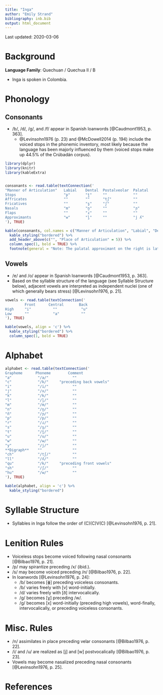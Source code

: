 ```yaml
---
title: "Inga"
author: "Emily Strand"
bibliography: inb.bib
output: html_document
---
```


Last updated: 2020-03-06

# Background

**Language Family**: Quechuan / Quechua II / B

* Inga is spoken in Colombia.

# Phonology

## Consonants

* /b/, /d/, /ɡ/, and /f/ appear in Spanish loanwords [@Caudmont1953, p. 363].
    - @Levinsohn1976 (p. 23) and @McDowell2014 (p. 194) include the voiced stops in the phonemic inventory, most likely because the language has been majorly influenced by them (voiced stops make up 44.5% of the Crúbadán corpus).

```r

library(dplyr)
library(knitr)
library(kableExtra)


consonants <- read.table(textConnection('
"Manner of Articulation"   Labial    Dental  Postalveolar  Palatal     Velar    
Stops                      "p"       "t̪"     ""            ""          "k"     
Affricates                 ""        ""      "tʃ"          ""          ""         
Fricatives                 ""        "s̪"     "ʃ"           ""          "x"       
Nasals                     "m"       "n̪"     ""            "ɲ"         ""          
Flaps                      ""        "ɾ"     ""            ""          ""        
Approximants               "w"       "l̪"     ""            "j ʎ"       ""        
'), TRUE)

kable(consonants, col.names = c("Manner of Articulation", "Labial", "Dental", "Postalveolar", "Palatal", "Velar"), align = 'c') %>%
  kable_styling("bordered") %>%
  add_header_above(c("", "Place of Articulation" = 5)) %>%
  column_spec(1, bold = TRUE) %>%
  footnote(general = "Note: The palatal approximant on the right is lateral.", general_title = "")
```

## Vowels

* /e/ and /o/ appear in Spanish loanwords [@Caudmont1953, p. 363].
* Based on the syllable structure of the language (see Syllable Structure below), adjacent vowels are interpreted as independent nuclei (one of which generally bears stress) [@Levinsohn1976, p. 21].  

```r

vowels <- read.table(textConnection('
         Front      Central       Back
High     "i"          ""           "u"         
Low      ""           "a"          ""
'), TRUE)

kable(vowels, align = 'c') %>%
  kable_styling("bordered") %>%
  column_spec(1, bold = TRUE)
```  

# Alphabet

```r

alphabet <- read.table(textConnection('
Grapheme      Phoneme        Comment  
"a"            "/a/"           ""
"c"            "/k/"     "preceding back vowels"
"i"            "/i/"           ""
"j"            "/x/"           ""
"k"            "/k/"           ""
"l"            "/l̪/"           ""
"m"            "/m/"           ""
"n"            "/n̪/"           ""
"ñ"            "/ɲ/"           ""
"p"            "/p/"           ""
"r"            "/ɾ/"           ""
"s"            "/s̪/"           ""
"t"            "/t̪/"           ""
"u"            "/u/"           ""
"w"            "/w/"           ""
"y"            "/j/"           ""
**Digraph**    ""              ""
"ch"           "/tʃ/"          ""
"ll"           "/ʎ/"           ""
"qu"           "/k/"     "preceding front vowels"
"sh"           "/ʃ/"           ""
"hu"           "/w/"           ""
'), TRUE)

kable(alphabet, align = 'c') %>%
  kable_styling("bordered")
```

# Syllable Structure

* Syllables in Inga follow the order of (C)(C)V(C) [@Levinsohn1976, p. 21].

# Lenition Rules

* Voiceless stops become voiced following nasal consonants [@Bilbao1976, p. 21].
* /p/ may spirantize preceding /x/ (ibid.).
* /s/ may become voiced preceding /n/ [@Bilbao1976, p. 22].
* In loanwords [@Levinsohn1976, p. 24]:
    - /b/ becomes [ɸ] preceding voiceless consonants.
    - /b/ varies freely with [v] word-initially.
    - /d/ varies freely with [ð] intervocalically.
    - /ɡ/ becomes [ɣ] preceding /w/.
    - /ɡ/ becomes [x] word-initially (preceding high vowels), word-finally, intervocalically, or preceding voiceless consonants.

# Misc. Rules

* /n/ assimilates in place preceding velar consonants [@Bilbao1976, p. 22].
* /i/ and /u/ are realized as [j] and [w] postvocalically [@Bilbao1976, p. 23].
* Vowels may become nasalized preceding nasal consonants [@Levinsohn1976, p. 25].

# References
